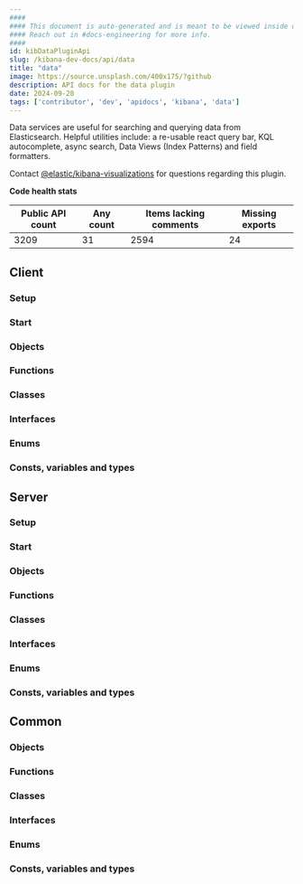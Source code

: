 ```yaml
---
####
#### This document is auto-generated and is meant to be viewed inside our experimental, new docs system.
#### Reach out in #docs-engineering for more info.
####
id: kibDataPluginApi
slug: /kibana-dev-docs/api/data
title: "data"
image: https://source.unsplash.com/400x175/?github
description: API docs for the data plugin
date: 2024-09-20
tags: ['contributor', 'dev', 'apidocs', 'kibana', 'data']
---
```


Data services are useful for searching and querying data from Elasticsearch. Helpful utilities include: a re-usable react query bar, KQL autocomplete, async search, Data Views (Index Patterns) and field formatters.

Contact [@elastic/kibana-visualizations](https://github.com/orgs/elastic/teams/kibana-visualizations) for questions regarding this plugin.

**Code health stats**

| Public API count  | Any count | Items lacking comments | Missing exports |
|-------------------|-----------|------------------------|-----------------|
| 3209 | 31 | 2594 | 24 |

## Client

### Setup
<DocDefinitionList data={[dataObj.client.setup]}/>

### Start
<DocDefinitionList data={[dataObj.client.start]}/>

### Objects
<DocDefinitionList data={dataObj.client.objects}/>

### Functions
<DocDefinitionList data={dataObj.client.functions}/>

### Classes
<DocDefinitionList data={dataObj.client.classes}/>

### Interfaces
<DocDefinitionList data={dataObj.client.interfaces}/>

### Enums
<DocDefinitionList data={dataObj.client.enums}/>

### Consts, variables and types
<DocDefinitionList data={dataObj.client.misc}/>

## Server

### Setup
<DocDefinitionList data={[dataObj.server.setup]}/>

### Start
<DocDefinitionList data={[dataObj.server.start]}/>

### Objects
<DocDefinitionList data={dataObj.server.objects}/>

### Functions
<DocDefinitionList data={dataObj.server.functions}/>

### Classes
<DocDefinitionList data={dataObj.server.classes}/>

### Interfaces
<DocDefinitionList data={dataObj.server.interfaces}/>

### Enums
<DocDefinitionList data={dataObj.server.enums}/>

### Consts, variables and types
<DocDefinitionList data={dataObj.server.misc}/>

## Common

### Objects
<DocDefinitionList data={dataObj.common.objects}/>

### Functions
<DocDefinitionList data={dataObj.common.functions}/>

### Classes
<DocDefinitionList data={dataObj.common.classes}/>

### Interfaces
<DocDefinitionList data={dataObj.common.interfaces}/>

### Enums
<DocDefinitionList data={dataObj.common.enums}/>

### Consts, variables and types
<DocDefinitionList data={dataObj.common.misc}/>

